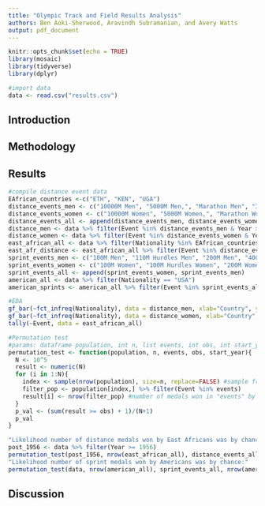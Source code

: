 ```yaml
---
title: "Olympic Track and Field Results Analysis"
authors: Ben Aoki-Sherwood, Aravindh Subramanian, and Avery Watts
output: pdf_document
---
```


```r
knitr::opts_chunk$set(echo = TRUE)
library(mosaic)
library(tidyverse)
library(dplyr)
```

```r
#import data
data <- read.csv("results.csv")
```

## Introduction

## Methodology

## Results

```r
#compile distance event data
EAfrican_countries <-c("ETH", "KEN", "UGA")
distance_events_men <- c("10000M Men", "5000M Men,", "Marathon Men", "3000M Steeplechase Men")
distance_events_women <- c("10000M Women", "5000M Women,", "Marathon Women", "3000M Steeplechase Women")
distance_events_all <- append(distance_events_men, distance_events_women)
distance_men <- data %>% filter(Event %in% distance_events_men & Year >= 1956)
distance_women <- data %>% filter(Event %in% distance_events_women & Year >= 1956)
east_african_all <- data %>% filter(Nationality %in% EAfrican_countries)
east_afr_distance <- east_african_all %>% filter(Event %in% distance_events_all & Year >= 1956)
sprint_events_men <- c("100M Men", "110M Hurdles Men", "200M Men", "400M Hurdles Men", "400M Men", "4X100M Relay Men", "4X400M Relay Men", "High Jump Men", "Triple Jump Men", "Long Jump Men")
sprint_events_women <- c("100M Women", "100M Hurdles Women", "200M Women", "400M Hurdles Women", "400M Women", "4X100M Relay Women", "4X400M Relay Women", "High Jump Women", "Triple Jump Women", "Long Jump Women")
sprint_events_all <- append(sprint_events_women, sprint_events_men)
american_all <- data %>% filter(Nationality == "USA")
american_sprints <- american_all %>% filter(Event %in% sprint_events_all)
```

```r
#EDA
gf_bar(~fct_infreq(Nationality), data = distance_men, xlab="Country", ylab="No. of medals", title="Olympic Men's Track Distance Medals by Country, 1956-2016")
gf_bar(~fct_infreq(Nationality), data = distance_women, xlab="Country", ylab="No. of medals", title="Olympic Women's Track Distance Medals by Country, 1956-2016")
tally(~Event, data = east_african_all)
```

```r
#Permutation test
#params: dataframe population, int n, list events, int obs, int start_year
permutation_test <- function(population, n, events, obs, start_year){
  N <- 10^5
  result <- numeric(N)
  for (i in 1:N){
    index <- sample(nrow(population), size=n, replace=FALSE) #sample from the population the size of all medals won by group of interest
    filter_pop <- population[index,] %>% filter(Event %in% events)
    result[i] <- nrow(filter_pop) #number of medals won in "events" by any country
  }
  p_val <- (sum(result >= obs) + 1)/(N+1)
  p_val
}

"Likelihood number of distance medals won by East Africans was by chance:"
post_1956 <- data %>% filter(Year >= 1956)
permutation_test(post_1956, nrow(east_african_all), distance_events_all, nrow(east_afr_distance), 1956)
"Likelihood number of sprint medals won by Americans was by chance:"
permutation_test(data, nrow(american_all), sprint_events_all, nrow(american_sprints), 1896)


```
## Discussion